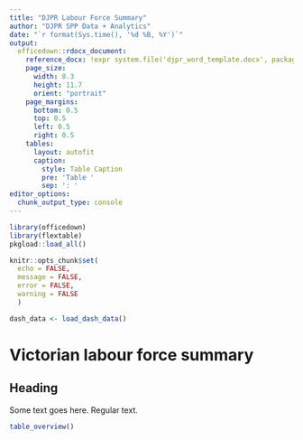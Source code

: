 ```yaml
---
title: "DJPR Labour Force Summary"
author: "DJPR SPP Data + Analytics"
date: "`r format(Sys.time(), '%d %B, %Y')`"
output: 
  officedown::rdocx_document:
    reference_docx: !expr system.file('djpr_word_template.docx', package = 'djprshiny')
    page_size:
      width: 8.3
      height: 11.7
      orient: "portrait"
    page_margins:
      bottom: 0.5
      top: 0.5
      left: 0.5
      right: 0.5
    tables:
      layout: autofit
      caption:
        style: Table Caption
        pre: 'Table '
        sep: ': '
editor_options: 
  chunk_output_type: console
---
```


```r
library(officedown)
library(flextable)
pkgload::load_all()

knitr::opts_chunk$set(
  echo = FALSE,
  message = FALSE,
  error = FALSE,
  warning = FALSE
  )
```
```r

dash_data <- load_dash_data()
```

# Victorian labour force summary

## Heading

Some text goes here. Regular text. 

```r

table_overview()
```

